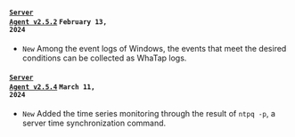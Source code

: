 #### <code class='changelog-service'><a href="../release-notes/server/server-2_5_2">Server Agent v2.5.2</a></code> <code class='changelog-date'>February 13, 2024</code>

- <code class="New">New</code> Among the event logs of Windows, the events that meet the desired conditions can be collected as WhaTap logs.

#### <code class='changelog-service'><a href="../release-notes/server/server-2_5_4">Server Agent v2.5.4</a></code> <code class='changelog-date'>March 11, 2024</code>

- <code class="New">New</code> Added the time series monitoring through the result of <code>ntpq -p</code>, a server time synchronization command.
